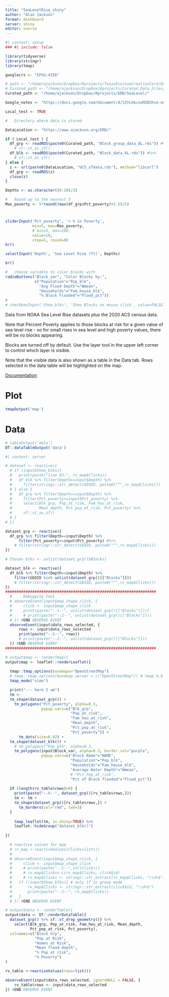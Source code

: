 ```yaml
---
title: "SeaLevelRise_shiny"
author: "Alan Jackson"
format: dashboard
server: shiny
editor: source
---
```



```r
#| context: setup
### #| include: false

library(tidyverse)
library(stringr)
library(tmap)

googlecrs <- "EPSG:4326"

# path <- "/home/ajackson/Dropbox/Rprojects/TexasDioceseCreationCare/Data/"
# Curated_path <- "/home/ajackson/Dropbox/Rprojects/Curated_Data_Files/"
Curated_path <- "/home/ajackson/Dropbox/Rprojects/ERD/SeaLevel/"

Google_notes <- "https://docs.google.com/document/d/1ZYLhbcxoM2DShvo-eewVF4UHyNHtJVhjPB6KRr6JFI4/edit?usp=sharing"

Local_test <- TRUE

#   Directory where data is stored

DataLocation <- "https://www.ajackson.org/ERD/"

if ( Local_test ) {
  df_grp <- readRDS(paste0(Curated_path, "Block_group_data_AL.rds")) #%>% 
    # sf::st_as_sf()
  df_blk <- readRDS(paste0(Curated_path, "Block_data_AL.rds")) #%>% 
    # sf::st_as_sf()
} else {
  z <- url(paste0(DataLocation, "UCS_sfdata.rds"), method="libcurl")
  df_grp <- readRDS(z)
  close(z)
}

Depths <- as.character((0:20)/2)

#   Round up to the nearest 5
Max_poverty <- 5*round((max(df_grp$Pct_poverty)+2.5)/5)

```

# {.sidebar}

```r

sliderInput('Pct_poverty', '> % in Poverty', 
            min=5, max=Max_poverty,
            # min=5, max=100,
            value=10, 
            step=5, round=0)
br()

selectInput('Depth', 'Sea Level Rise (ft)', Depths)

br()

#   choose variable to color blocks with
radioButtons("Block_var", "Color Blocks by:",
             c("Population"="Pop_blk",
               "Avg Flood Depth"="Wmean",
               "Households"="Fam_house_blk",
               "% Block Flooded"="Flood_pct"))
# 
# checkboxInput('Show_blks', 'Show Blocks on mouse click', value=FALSE)

```

Data from NOAA Sea Level Rise datasets plus the 2020 ACS 
census data.

Note that Percent Poverty applies to those blocks at risk for a given value of
sea level rise - so for small rises in sea level and high poverty values, there
will be no blocks appearing.

Blocks are turned off by default. Use the layer tool in the upper left corner
to control which layer is visible.

Note that the visible data is also shown as a table in the Data tab. Rows
selected in the data table will be highlighted on the map.

[Documentation](https://docs.google.com/document/d/1ZYLhbcxoM2DShvo-eewVF4UHyNHtJVhjPB6KRr6JFI4/edit?usp=sharing)

# Plot

```r
tmapOutput('map')
```

# Data

```r
# tableOutput('data')
DT::dataTableOutput('data')
```

```r
#| context: server

# dataset <- reactive({
  # if (input$Show_blks){
  #   print(paste("line 93:", rv_map$Clicks))
  #   df_blk %>% filter(Depth==input$Depth) %>% 
  #     filter(stringr::str_detect(GEOID, paste0("^",rv_map$Clicks)))
  # } else {
  #   df_grp %>% filter(Depth==input$Depth) %>% 
  #     filter(Pct_poverty>=input$Pct_poverty) %>% 
  #     select(Blk_grp, Pop_at_risk, Fam_hou_at_risk, 
  #            Mean_depth, Pct_pop_at_risk, Pct_poverty) %>% 
  #     sf::st_as_sf()
  # }
# })

dataset_grp <- reactive({
  df_grp %>% filter(Depth==input$Depth) %>%
      filter(Pct_poverty>=input$Pct_poverty) #%>%
    # filter(stringr::str_detect(GEOID, paste0("^",rv_map$Clicks)))
})

# Chosen_blks <- unlist(dataset_grp()$Blocks)

dataset_blk <- reactive({
  df_blk %>% filter(Depth==input$Depth) %>%
    filter(GEOID %in% unlist(dataset_grp()[["Blocks"]]))
    # filter(stringr::str_detect(GEOID, paste0("^",rv_map$Clicks)))
})
###################################################################
  #     Debugging tool
  # observeEvent(input$map_shape_click, {
  #     click <- input$map_shape_click
  #     print(paste("--1--", unlist(dataset_grp()[["Blocks"]]))) 
  #     # print(paste("--2--", unlist(dataset_grp()[["Blocks"]]))
  # }) #END OBSERVE EVENT
  observeEvent(input$data_rows_selected, {
      rows <- input$data_rows_selected
      print(paste("--1--", rows))
      # print(paste("--2--", unlist(dataset_grp()[["Blocks"]]))
  }) #END OBSERVE EVENT
###################################################################

# output$map <- renderTmap({
output$map <- leaflet::renderLeaflet({
  
  tmap::tmap_options(basemaps="OpenStreetMap")
  # tmap::tmap_options(basemap.server = c("OpenStreetMap")) # tmap 4.0
  tmap_mode("view")

  print("--- here I am")
  tm <-
  tm_shape(dataset_grp()) +
    tm_polygons("Pct_poverty", alpha=0.3,
                popup.vars=c("Blk_grp",
                             "Pop_at_risk",
                             "Fam_hou_at_risk",
                             "Mean_depth",
                             "Pct_pop_at_risk",
                             "Pct_poverty")) +
      tm_dots(size=0.02) +
  tm_shape(dataset_blk()) +
    # tm_polygons("Pop_blk", alpha=0.3,
    tm_polygons(input$Block_var, alpha=0.3, border.col="purple",
                popup.vars=c("Block Name"="NAME",
                             "Population"="Pop_blk",
                             "Households"="Fam_house_blk",
                             "Average Water Depth"="Wmean",
                             # "Pct_Pop_at_risk",
                             "Pct of Block flooded"="Flood_pct"))  
  
  if (length(rv_table$rows)>0) {
    print(paste("--X--", dataset_grp()[rv_table$rows,]))
    tm <- tm +
    tm_shape(dataset_grp()[rv_table$rows,]) +
      tm_borders(col="red", lwd=3) 
  }
  
    tmap_leaflet(tm, in.shiny=TRUE) %>%
    leaflet::hideGroup("dataset_blk()")
  
})

  # reactive values for map
  # rv_map <-reactiveValues(Clicks=list())
  # 
  # observeEvent(input$map_shape_click, {
  #     click <- input$map_shape_click
  #     # print(paste("--1--",str(click)))
  #     # rv_map$Clicks<-c(rv_map$Clicks, click$id)
  #     # rv_map$Clicks <- stringr::str_extract(rv_map$Clicks, "\\d+$")
  #   if (!input$Show_blks){ # only if in group mode
  #       rv_map$Clicks <- stringr::str_extract(click$id, "\\d+$")
  #       print(paste("--2--", rv_map$Clicks))
  #   }
  # }) #END OBSERVE EVENT

# output$data <- renderTable({
output$data <- DT::renderDataTable({
  dataset_grp() %>% sf::st_drop_geometry()} %>% 
    select(Blk_grp, Pop_at_risk, Fam_hou_at_risk, Mean_depth, 
           Pct_pop_at_risk, Pct_poverty),
  colnames=c("Block Grp", 
             "Pop at Risk", 
             "Homes at Risk", 
             "Mean flood depth", 
             "% Pop at risk",
             "% Poverty")
)

rv_table <-reactiveValues(rows=list())

observeEvent(input$data_rows_selected, ignoreNULL = FALSE, {
    rv_table$rows <- input$data_rows_selected
}) #END OBSERVE EVENT

```
